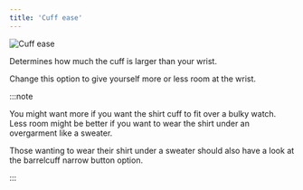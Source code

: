 ```yaml
---
title: 'Cuff ease'
---
```


![Cuff ease](cuffease.svg)

Determines how much the cuff is larger than your wrist.

Change this option to give yourself more or less room at the wrist.

:::note

You might want more if you want the shirt cuff to fit over a bulky watch. Less room might be better if you want to wear the shirt under an overgarment like a sweater.

Those wanting to wear their shirt under a sweater should also have a look at the barrelcuff narrow button option.

:::
